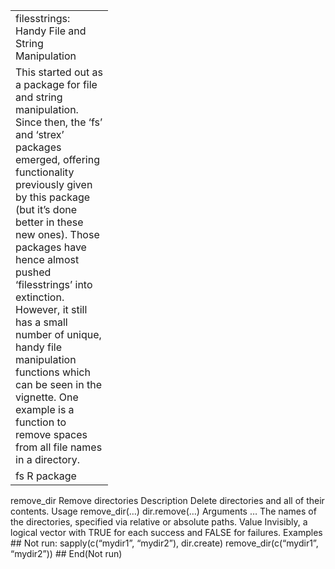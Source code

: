 
---------------------
filesstrings: Handy File and String Manipulation

This started out as a package for file and string manipulation. 
Since then, the 'fs' and 'strex' packages emerged, offering functionality previously given by this package (but it's done better in these new ones). Those packages have hence almost pushed 'filesstrings' into extinction. However, it still has a small number of unique, handy file manipulation functions which can be seen in the vignette. One example is a function to remove spaces from all file names in a directory.

fs R package

-------------------------------
remove_dir Remove directories
Description
Delete directories and all of their contents.
Usage
remove_dir(...)
dir.remove(...)
Arguments
... The names of the directories, specified via relative or absolute paths.
Value
Invisibly, a logical vector with TRUE for each success and FALSE for failures.
Examples
## Not run:
sapply(c("mydir1", "mydir2"), dir.create)
remove_dir(c("mydir1", "mydir2"))
## End(Not run)
